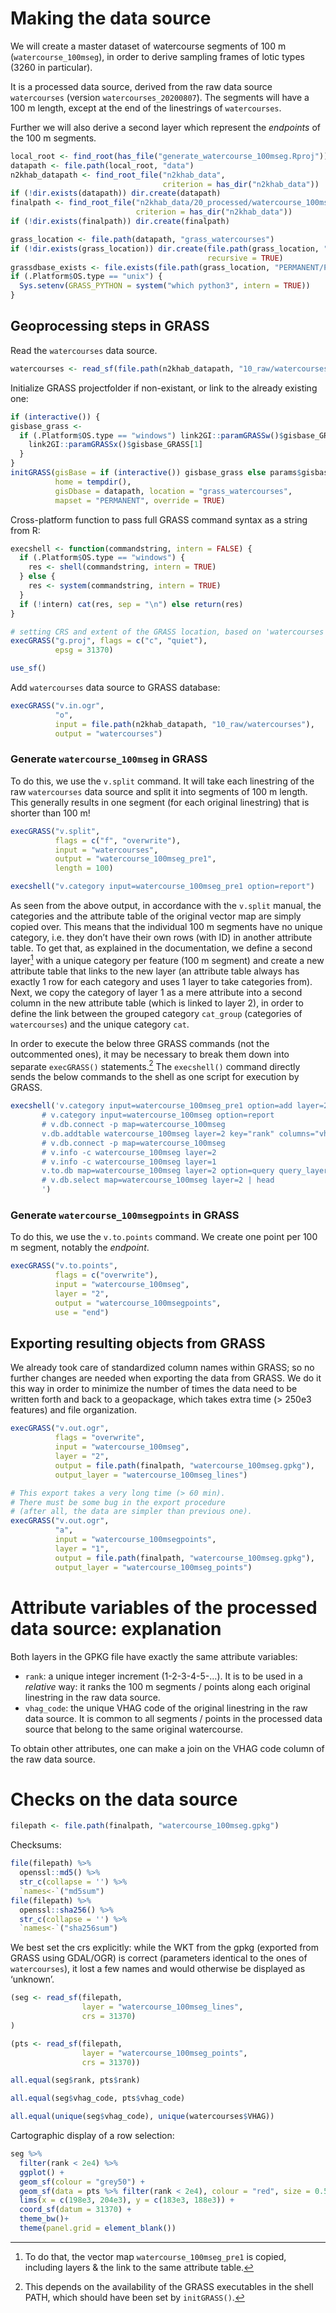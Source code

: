 # Making the data source

We will create a master dataset of watercourse segments of 100 m (`watercourse_100mseg`), in order to derive sampling frames of lotic types (3260 in particular).

It is a processed data source, derived from the raw data source `watercourses` (version `watercourses_20200807`).
The segments will have a 100 m length, except at the end of the linestrings of `watercourses`.

Further we will also derive a second layer which represent the _endpoints_ of the 100 m segments.

```r
local_root <- find_root(has_file("generate_watercourse_100mseg.Rproj"))
datapath <- file.path(local_root, "data")
n2khab_datapath <- find_root_file("n2khab_data",
                                  criterion = has_dir("n2khab_data"))
if (!dir.exists(datapath)) dir.create(datapath)
finalpath <- find_root_file("n2khab_data/20_processed/watercourse_100mseg", 
                            criterion = has_dir("n2khab_data"))
if (!dir.exists(finalpath)) dir.create(finalpath)
```

```r
grass_location <- file.path(datapath, "grass_watercourses")
if (!dir.exists(grass_location)) dir.create(file.path(grass_location, "PERMANENT"),
                                            recursive = TRUE)
grassdbase_exists <- file.exists(file.path(grass_location, "PERMANENT/PROJ_INFO"))
if (.Platform$OS.type == "unix") {
  Sys.setenv(GRASS_PYTHON = system("which python3", intern = TRUE))
}
```


## Geoprocessing steps in GRASS

Read the `watercourses` data source.

```r
watercourses <- read_sf(file.path(n2khab_datapath, "10_raw/watercourses"))
```

Initialize GRASS projectfolder if non-existant, or link to the already existing one:

```r
if (interactive()) {
gisbase_grass <- 
  if (.Platform$OS.type == "windows") link2GI::paramGRASSw()$gisbase_GRASS[1] else {
    link2GI::paramGRASSx()$gisbase_GRASS[1]
  }
}
initGRASS(gisBase = if (interactive()) gisbase_grass else params$gisbase_grass,
          home = tempdir(),
          gisDbase = datapath, location = "grass_watercourses", 
          mapset = "PERMANENT", override = TRUE)
```

Cross-platform function to pass full GRASS command syntax as a string from R:

```r
execshell <- function(commandstring, intern = FALSE) {
  if (.Platform$OS.type == "windows") {
    res <- shell(commandstring, intern = TRUE)
  } else {
    res <- system(commandstring, intern = TRUE)
  }
  if (!intern) cat(res, sep = "\n") else return(res)
}
```


```r
# setting CRS and extent of the GRASS location, based on 'watercourses'
execGRASS("g.proj", flags = c("c", "quiet"), 
          epsg = 31370)
```


```r
use_sf()
```

Add `watercourses` data source to GRASS database:

```r
execGRASS("v.in.ogr",
          "o",
          input = file.path(n2khab_datapath, "10_raw/watercourses"),
          output = "watercourses")
```

### Generate `watercourse_100mseg` in GRASS

To do this, we use the `v.split` command.
It will take each linestring of the raw `watercourses` data source and split it into segments of 100 m length.
This generally results in one segment (for each original linestring) that is shorter than 100 m!

<!-- g.manual v.split -->

```r
execGRASS("v.split",
          flags = c("f", "overwrite"),
          input = "watercourses",
          output = "watercourse_100mseg_pre1",
          length = 100)
```

```r
execshell("v.category input=watercourse_100mseg_pre1 option=report")
```

As seen from the above output, in accordance with the `v.split` manual, the categories and the attribute table of the original vector map are simply copied over.
This means that the individual 100 m segments have no unique category, i.e. they don't have their own rows (with ID) in another attribute table.
To get that, as explained in the documentation, we define a second layer^[To do that, the vector map `watercourse_100mseg_pre1` is copied, including layers & the link to the same attribute table.] with a unique category per feature (100 m segment) and create a new attribute table that links to the new layer (an attribute table always has exactly 1 row for each category and uses 1 layer to take categories from).
Next, we copy the category of layer 1 as a mere attribute into a second column in the new attribute table (which is linked to layer 2), in order to define the link between the grouped category `cat_group` (categories of `watercourses`) and the unique category `cat`.

In order to execute the below three GRASS commands (not the outcommented ones), it may be necessary to break them down into separate `execGRASS()` statements.^[
This depends on the availability of the GRASS executables in the shell PATH, which should have been set by `initGRASS()`.
]
The `execshell()` command directly sends the below commands to the shell as one script for execution by GRASS.

```r
execshell('v.category input=watercourse_100mseg_pre1 option=add layer=2 output=watercourse_100mseg
       # v.category input=watercourse_100mseg option=report
       # v.db.connect -p map=watercourse_100mseg
       v.db.addtable watercourse_100mseg layer=2 key="rank" columns="vhag_code int"
       # v.db.connect -p map=watercourse_100mseg
       # v.info -c watercourse_100mseg layer=2
       # v.info -c watercourse_100mseg layer=1
       v.to.db map=watercourse_100mseg layer=2 option=query query_layer=1 query_column=VHAG columns=vhag_code --overwrite
       # v.db.select map=watercourse_100mseg layer=2 | head
       ')
```

<!-- Output from the v.to.db command: -->

<!-- WARNING: Values in column <vhag_code> will be overwritten -->
<!-- Reading features... -->
<!--  100% -->
<!-- Querying database... -->
<!--  100% -->
<!-- Updating database... -->
<!--  100% -->
<!-- 263871 categories read from vector map (layer 2) -->
<!-- 263871 records selected from table (layer 1) -->
<!-- 263871 categories read from vector map exist in selection from table -->
<!-- 263871 records updated/inserted (layer 2) -->



<!-- v.db.connect -p map=watercourse_100mseg -->
<!-- Vector map <watercourse_100mseg> is connected by: -->
<!-- layer <1/watercourses> table <watercourse_100mseg> in database <(...)/n2khab-preprocessing/src/generate_watercourse_100mseg/data/grass_watercourses/PERMANENT/sqlite/sqlite.db> through driver <sqlite> with key <cat> -->
<!-- layer <2/watercourse_100mseg_2> table <watercourse_100mseg_2> in database <(...)/n2khab-preprocessing/src/generate_watercourse_100mseg/data/grass_watercourses/PERMANENT/sqlite/sqlite.db> through driver <sqlite> with key <rank> -->

### Generate `watercourse_100msegpoints` in GRASS

To do this, we use the `v.to.points` command.
We create one point per 100 m segment, notably the _endpoint_.

<!-- g.manual v.to.points -->

```r
execGRASS("v.to.points",
          flags = c("overwrite"),
          input = "watercourse_100mseg",
          layer = "2",
          output = "watercourse_100msegpoints",
          use = "end")
```

<!-- v.info watercourse_100msegpoints layer=1 -->
<!--  +----------------------------------------------------------------------------+ -->
<!--  | Name:            watercourse_100msegpoints                                 | -->
<!--  | Mapset:          PERMANENT                                                 | -->
<!--  | Location:        grass_watercourses                                        | -->
<!--  | Database:        (...)                                                     | -->
<!--  | Title:                                                                     | -->
<!--  | Map scale:       1:1                                                       | -->
<!--  | Name of creator: floris                                                    | -->
<!--  | Organization:                                                              | -->
<!--  | Source date:     Fri Nov 27 16:14:43 2020                                  | -->
<!--  | Timestamp (first layer): none                                              | -->
<!--  |----------------------------------------------------------------------------| -->
<!--  | Map format:      native                                                    | -->
<!--  |----------------------------------------------------------------------------| -->
<!--  |   Type of map: vector (level: 2)                                           | -->
<!--  |                                                                            | -->
<!--  |   Number of points:       263871          Number of centroids:  0          | -->
<!--  |   Number of lines:        0               Number of boundaries: 0          | -->
<!--  |   Number of areas:        0               Number of islands:    0          | -->
<!--  |                                                                            | -->
<!--  |   Map is 3D:              No                                               | -->
<!--  |   Number of dblinks:      2                                                | -->
<!--  |                                                                            | -->
<!--  |   Projection: Belge 1972 / Belgian Lambert 72                              | -->
<!--  |                                                                            | -->
<!--  |               N:       244044.9074    S:   153062.38093558                 | -->
<!--  |               E:       258444.2968    W:    23006.85298789                 | -->
<!--  |                                                                            | -->
<!--  |   Digitization threshold: 0                                                | -->
<!--  |   Comment:                                                                 | -->
<!--  |                                                                            | -->
<!--  +----------------------------------------------------------------------------+ -->

<!-- v.category input=watercourse_100msegpoints option=report -->
<!-- Layer/table: 1/watercourse_100msegpoints_1 -->
<!-- type       count        min        max -->
<!-- point     263871          1     263871 -->
<!-- line           0          0          0 -->
<!-- boundary       0          0          0 -->
<!-- centroid       0          0          0 -->
<!-- area           0          0          0 -->
<!-- face           0          0          0 -->
<!-- kernel         0          0          0 -->
<!-- all       263871          1     263871 -->
<!-- Layer/table: 2/watercourse_100msegpoints_2 -->
<!-- type       count        min        max -->
<!-- point     263871          1     263871 -->
<!-- line           0          0          0 -->
<!-- boundary       0          0          0 -->
<!-- centroid       0          0          0 -->
<!-- area           0          0          0 -->
<!-- face           0          0          0 -->
<!-- kernel         0          0          0 -->
<!-- all       263871          1     263871 -->



## Exporting resulting objects from GRASS

We already took care of standardized column names within GRASS; so no further changes are needed when exporting the data from GRASS.
We do it this way in order to minimize the number of times the data need to be written forth and back to a geopackage, which takes extra time (> 250e3 features) and file organization.

```r
execGRASS("v.out.ogr",
          flags = "overwrite",
          input = "watercourse_100mseg",
          layer = "2",
          output = file.path(finalpath, "watercourse_100mseg.gpkg"),
          output_layer = "watercourse_100mseg_lines")
```

```r
# This export takes a very long time (> 60 min).
# There must be some bug in the export procedure 
# (after all, the data are simpler than previous one).
execGRASS("v.out.ogr",
          "a",
          input = "watercourse_100msegpoints",
          layer = "1",
          output = file.path(finalpath, "watercourse_100mseg.gpkg"),
          output_layer = "watercourse_100mseg_points")
```


# Attribute variables of the processed data source: explanation

Both layers in the GPKG file have exactly the same attribute variables:

- `rank`: a unique integer increment (1-2-3-4-5-...).
It is to be used in a _relative_ way: it ranks the 100 m segments / points along each original linestring in the raw data source.
- `vhag_code`: the unique VHAG code of the original linestring in the raw data source.
It is common to all segments / points in the processed data source that belong to the same original watercourse.

To obtain other attributes, one can make a join on the VHAG code column of the raw data source.


# Checks on the data source

```r
filepath <- file.path(finalpath, "watercourse_100mseg.gpkg")
```

Checksums:

```r
file(filepath) %>% 
  openssl::md5() %>% 
  str_c(collapse = '') %>% 
  `names<-`("md5sum")
file(filepath) %>% 
  openssl::sha256() %>% 
  str_c(collapse = '') %>% 
  `names<-`("sha256sum")
```

We best set the crs explicitly: while the WKT from the gpkg (exported from GRASS using GDAL/OGR) is correct (parameters identical to the ones of `watercourses`), it lost a few names and would otherwise be displayed as 'unknown'.

```r
(seg <- read_sf(filepath, 
                layer = "watercourse_100mseg_lines",
                crs = 31370)
)
```

```r
(pts <- read_sf(filepath, 
                layer = "watercourse_100mseg_points",
                crs = 31370))
```

```r
all.equal(seg$rank, pts$rank)
```

```r
all.equal(seg$vhag_code, pts$vhag_code)
```

```r
all.equal(unique(seg$vhag_code), unique(watercourses$VHAG))
```

Cartographic display of a row selection:

```r
seg %>% 
  filter(rank < 2e4) %>% 
  ggplot() +
  geom_sf(colour = "grey50") +
  geom_sf(data = pts %>% filter(rank < 2e4), colour = "red", size = 0.5) +
  lims(x = c(198e3, 204e3), y = c(183e3, 188e3)) +
  coord_sf(datum = 31370) +
  theme_bw()+
  theme(panel.grid = element_blank())
```


